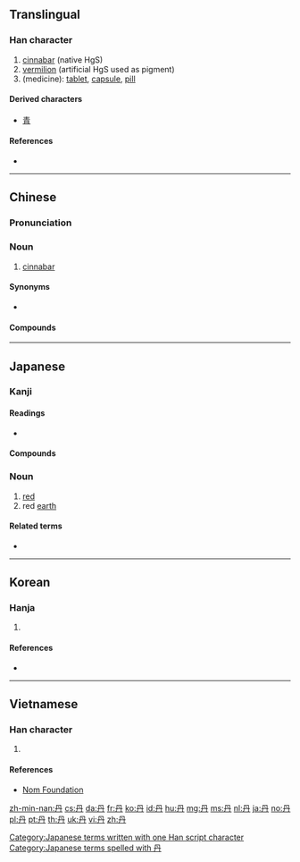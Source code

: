 {{also|丼|开}}<!-- may be replaced by zh-forms -->
==Translingual==
{{Han etyl}}

===Han character===
{{Han char|rn=3|rad=丶|as=03|sn=4|four=77440|canj=BY|ids=⿻冂亠}}

# [[cinnabar]] (native HgS)
# [[vermilion]] (artificial HgS used as pigment)
# (medicine): [[tablet]], [[capsule]], [[pill]]

====Derived characters====
* [[青]] <!-- See etymology -->

====References====
* {{Han ref|kx=0080.160|dkj=00099|dj=0162.220|hdz=10044.010|uh=4E39|ud=20025|bh=A4A6|bd=42150}}

----

==Chinese==
{{zh-forms}}

===Pronunciation===
{{zh-pron
|m=dān
|c=daan1
|mn=tan
|mc=y
|oc=y
|ma=
|cat=n
}}

===Noun===
{{zh-noun}}

# [[cinnabar]]

====Synonyms====
* {{zh-l|朱砂|cinnabar}}

====Compounds====
{{zh-der|丹巴|丹麥|定坤丹|靈寶護心丹|牡丹|丹田}}

----

==Japanese==

===Kanji===
{{ja-kanji|grade=c|rs=丶03}}

====Readings====
* {{ja-readings|goon=[[たん]] ([[tan]])|kanon=[[たん]] ([[tan]])|kun=[[あか]] ([[aka]]), [[に]] ([[ni]])}}

====Compounds====
{{der5
| {{ja-r|丹桂|たんけい}}: golden osmanthus (''[[w:Osmanthus fragrans|osmanthus fragrans]])
| {{ja-l|丹花}}
| {{ja-l|丹砂}}
| {{ja-l|丹朱}}
| {{ja-l|丹色}}
| {{ja-l|丹精}}, {{ja-l|丹誠}}
| {{ja-l|丹青}}
| {{ja-l|丹前}}
| {{ja-l|丹頂}}
| {{ja-l|丹田}}
| {{ja-l|丹毒}}
| {{ja-l|丹念}}
| {{ja-l|丹碧}}
}}

===Noun===
{{ja-noun|に}}

# [[red]]
# red [[earth]]

====Related terms====
* {{l|ja|丹塗り}}

[[Category:Japanese terms written with one Han script character]]
[[Category:Japanese terms spelled with 丹]]

----

==Korean==

===Hanja===
{{ko-hanja|hangeul=[[단]], [[란]] (난)|rv=dan, ran (nan)|mr=tan, ran (nan)|eumhun=[[붉을]], [[정성스러울]]|ehrv=bulgeun, jeongseongsureoul|ehmr=pulgǔn, jǒngsǒngsǔrǒul|ehy=}}

# {{defn|lang=ko|sort=丶03}}

====References====
* {{Hanja ref|nav=8788}}

----

==Vietnamese==

===Han character===
{{vi-hantu|[[đam]], [[đan]], [[đơn]]|rs=丶03}}

# {{defn|lang=vi|sort=丶03}}

====References====
* [http://nomfoundation.org/common/nom_details.php?codepoint=4e39 Nom Foundation]

[[zh-min-nan:丹]]
[[cs:丹]]
[[da:丹]]
[[fr:丹]]
[[ko:丹]]
[[id:丹]]
[[hu:丹]]
[[mg:丹]]
[[ms:丹]]
[[nl:丹]]
[[ja:丹]]
[[no:丹]]
[[pl:丹]]
[[pt:丹]]
[[th:丹]]
[[uk:丹]]
[[vi:丹]]
[[zh:丹]]